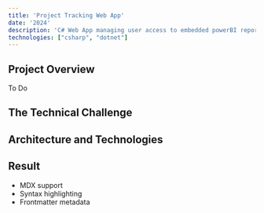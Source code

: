 ```yaml
---
title: 'Project Tracking Web App'
date: '2024'
description: 'C# Web App managing user access to embedded powerBI reports'
technologies: ["csharp", "dotnet"] 
---
```


## Project Overview

To Do

## The Technical Challenge

## Architecture and Technologies

## Result

- MDX support
- Syntax highlighting
- Frontmatter metadata 